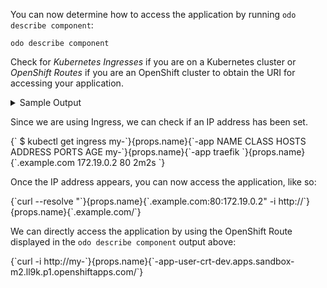 
You can now determine how to access the application by running `odo describe component`:

```console
odo describe component
```

Check for _Kubernetes Ingresses_ if you are on a Kubernetes cluster or _OpenShift Routes_ if you are an OpenShift cluster to obtain the URI for accessing your application.

<details>
    <summary>Sample Output</summary>
    <Tabs groupId="quickstart">
        <TabItem value="kubernetes" label="Kubernetes">
            {props.k8sdata}
        </TabItem>
        <TabItem value="openshift" label="OpenShift">
            {props.ocdata}
        </TabItem>
    </Tabs>
</details>


<Tabs groupId="quickstart">
  <TabItem value="kubernetes" label="Kubernetes">

Since we are using Ingress, we can check if an IP address has been set.

<div>
<CodeBlock language="console">
{`
$ kubectl get ingress my-`}{props.name}{`-app
NAME            CLASS     HOSTS                ADDRESS      PORTS   AGE
my-`}{props.name}{`-app   traefik   `}{props.name}{`.example.com   172.19.0.2   80      2m2s
`}
</CodeBlock>
</div>

Once the IP address appears, you can now access the application, like so:

<div>
<CodeBlock language="console">
{`curl --resolve "`}{props.name}{`.example.com:80:172.19.0.2" -i http://`}{props.name}{`.example.com/`}
</CodeBlock>
</div>

  </TabItem>
  <TabItem value="openshift" label="OpenShift">

We can directly access the application by using the OpenShift Route displayed in the `odo describe component` output above:

<div>
<CodeBlock language="console">
{`curl -i http://my-`}{props.name}{`-app-user-crt-dev.apps.sandbox-m2.ll9k.p1.openshiftapps.com/`}
</CodeBlock>
</div>

</TabItem>
</Tabs>
